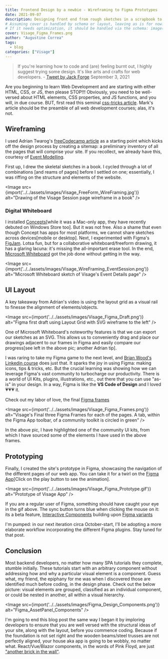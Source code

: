 ```yaml
---
title: Frontend Design by a newbie - Wireframing to Figma Prototypes
date: 2021-09-07
description: Designing front end from rough sketches in a scrapbook to wireframing and prototypes in Figma
# Assuming cover is handled by schema or layout, leaving as is for now.
# If it needs optimization, it should be handled via the schema: image() helper.
cover: Visage_Figma_Frames.png
author: "Augustine Correa"
tags:
  - blog
categories: ["Visage"]
---
```


> If you're learning how to code and (are) feeling burnt out, I highly suggest trying some design.
>It's like arts and crafts for web developers.
> \- [Tweet by Jack Forge](https://twitter.com/TheJackForge/status/1433782797299175428?ref_src=twsrc%5Etfw) September 3, 2021

Are you beginning to learn Web Development and are starting with either HTML, CSS, or JS, then please STOP!!! Obviously, you need to be well-versed about HTML elements, CSS properties, and JS functions, and you will, in due course. BUT, first read this seminal [css-tricks article](https://css-tricks.com/a-step-by-step-process-for-turning-designs-into-code/). Mark's article should be the preamble of all web development courses; alas, it's not.

## Wireframing

I used Adrian Twarog's [freeCodecamp article](https://www.freecodecamp.org/news/ui-ux-design-tutorial-from-zero-to-hero-with-wireframe-prototype-figma/) as a starting point which kicks off the design process by creating a sitemap: a preliminary inventory of all the pages that will comprise your site. If you recollect, we already have this, courtesy of [Event Modelling](./Event_Modeling_Feature_Mapping).

First up, I drew the skeletal sketches in a book. I cycled through a lot of combinations [and reams of pages] before I settled on one; essentially, I was riffing on the structure and elements of the website.

<Image src={import('../../assets/images/Visage_FreeForm_WireFraming.jpg')} alt="Drawing of the Visage Session page wireframe in a book" />

### Digital Whiteboard

I installed [Concepts](https://concepts.app/)[while it was a Mac-only app, they have recently debuted on Windows Store too]. But it was not free. Also a shame that even though Concept has apps for most platforms, we cannot share sketches across devices[mobile or desktop]. Next, I experimented with Figma's [FigJam](https://www.figma.com/figjam/). Lotsa fun, but for a collaborative whiteboard/freeform drawing, it has a glaring lacuna: it's missing the all-important erase tool. In the end, [Microsoft Whiteboard](https://www.microsoft.com/en-in/microsoft-365/microsoft-whiteboard/digital-whiteboard-app) got the job done without getting in the way.

<Image src={import('../../assets/images/Visage_WireFraming_EventSession.png')} alt="Microsoft Whiteboard sketch of Visage's Event Details page" />

## UI Layout

A key takeaway from Adrian's video is using the layout grid as a visual rail to finesse the alignment of elements/objects.

<Image src={import('../../assets/images/Visage_Figma_Draft.png')} alt="Figma first draft using Layout Grid with SVG wireframe to the left" />

One of Microsoft Whiteboard's noteworthy features is that we can export our sketches as an SVG. This allows us to conveniently drag and place our drawings adjacent to our frames in Figma and easily compare our progress[see left in the above pic; another Adrian tip].

I was raring to take my Figma game to the next level, and [Brian Wood's Linkedin course](https://www.linkedin.com/learning/figma-essential-training-the-basics/the-basics-of-figma) does just that. It sparks the joy in using Figma: making icons, tips & tricks, etc. But the crucial learning was showing how we can leverage Figma's vast community to turbocharge our productivity. There is a world of UI Kits, plugins, illustrations, etc., out there that you can use "as-is" in your design. In a way, Figma is like the **VS Code of Design**  and I loved 💗💗💗 it.

Check out my labor of love, the final [Figma frames](https://www.figma.com/file/Rh8gLjoKE9j12JNlG0g2qB/Organizer-Home?node-id=0%3A1)

<Image src={import('../../assets/images/Visage_Figma_Frames.png')} alt="Visage's Final three Figma Frames for each of the pages. A tab, within the Figma App toolbar, of a community toolkit is circled in green" />

In the above pic, I have highlighted one of the community UI kits, from which I have sourced some of the elements I have used in the above frames.

## Prototyping

Finally, I created the site's prototype in Figma, showcasing the navigation of the different pages of our web app. You can take it for a twirl on the [Figma App](https://www.figma.com/file/Rh8gLjoKE9j12JNlG0g2qB/Organizer-Home?node-id=2%3A4)[Click on the play button to see the animation].

<Image src={import('../../assets/images/Visage_Figma_Prototype.gif')} alt="Prototype of Visage App" />

If you are a regular user of Figma, something should have caught your eye in the gif above. The sync button turns blue when clicking the mouse on it: its a beta feature, [Interactive Components](https://forum.figma.com/c/interactive-components-beta/37) building upon [Figma variants](https://www.figma.com/best-practices/creating-and-organizing-variants/)

I'm pumped: in our next iteration circa October-start, I'll be adopting a more elaborate workflow incorporating the different Figma plugins. Stay tuned for that post.

## Conclusion

Most backend developers, no matter how many SPA tutorials they complete, stumble initially. These tutorials start with an arbitrary component without addressing how and why a particular visual element is a component. Guess what, my friend, the epiphany for me was when I discovered those are identified much before coding, in the design phase. Check out the below picture: visual elements are grouped, classified as an individual component, or could be nested in another, all within a visual hierarchy.

<Image src={import('../../assets/images/Figma_Design_Components.png')} alt="Figma_AssetPanel_Components" />

 I'm going to end this blog post the same way I began it by imploring developers to ensure that you are well versed with the structural ideas of your site, along with the layout, before you commence coding. Because if the foundation is not set right and the wooden beams/steel trusses are not perfectly aligned, your house aka app is going to be wobbly, no matter what. React/Vue/Blazor components, in the words of Pink Floyd, are just ["another brick in the wall"](https://www.youtube.com/watch?v=YR5ApYxkU-U).
